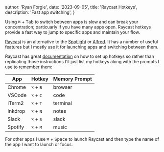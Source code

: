 
  author: 'Ryan Forgie',
  date: '2023-09-05',
  title: 'Raycast Hotkeys',
  description: 'Fast app switching',
}


Using <kbd>⌘</kbd> + <kbd>Tab</kbd> to switch between apps is slow and can break your concentration; particuarly if you have many apps open. Raycast hotkeys provide a fast way to jump to specific apps and maintain your flow.

[Raycast](https://www.raycast.com/) is an alternative to the [Spotlight](https://support.apple.com/en-gb/guide/mac-help/mchlp1008/mac) or [Alfred](https://www.alfredapp.com/). It has a number of useful features but I mostly use it for launching apps and switching between them.

Raycast has great [documentation](https://manual.raycast.com/command-aliases-and-hotkeys) on how to set up hotkeys so rather than replicating those instructions I'll just list my hotkeys along with the prompts I use to remember them:

| App     | Hotkey                      | Memory Prompt |
| ------- | --------------------------- | ------------- |
| Chrome  | <kbd>⌥</kbd> + <kbd>B</kbd> | browser       |
| VSCode  | <kbd>⌥</kbd> + <kbd>C</kbd> | code          |
| iTerm2  | <kbd>⌥</kbd> + <kbd>T</kbd> | terminal      |
| Inkdrop | <kbd>⌥</kbd> + <kbd>N</kbd> | notes         |
| Slack   | <kbd>⌥</kbd> + <kbd>S</kbd> | slack         |
| Spotify | <kbd>⌥</kbd> + <kbd>M</kbd> | music         |

For other apps I use <kbd>⌘</kbd> + <kbd>Space</kbd> to launch Raycast and then type the name of the app I want to launch or focus.
